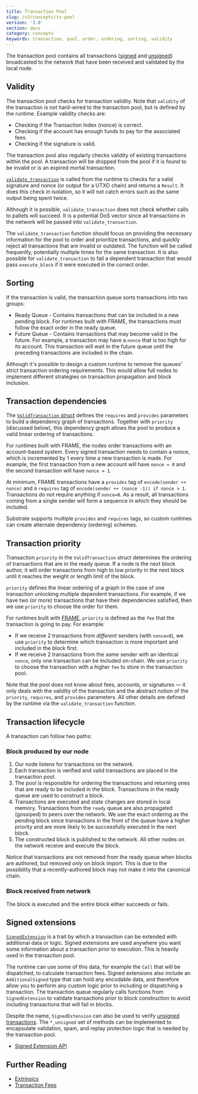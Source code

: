```yaml
---
title: Transaction Pool
slug: /v3/concepts/tx-pool
version: '3.0'
section: docs
category: concepts
keywords: transaction, pool, order, ordering, sorting, validity
---
```


The transaction pool contains all transactions ([signed](/v3/concepts/extrinsics#signed-transactions)
and [unsigned](/v3/concepts/extrinsics#unsigned-transactions)) broadcasted to the network that have been
received and validated by the local node.

## Validity

The transaction pool checks for transaction validity.
Note that `validity` of the transaction is not hard-wired to the transaction pool, but is defined by the runtime.
Example validity checks are:

- Checking if the Transaction Index (nonce) is correct.
- Checking if the account has enough funds to pay for the associated fees.
- Checking if the signature is valid.

The transaction pool also regularly checks validity of existing transactions within the pool.
A transaction will be dropped from the pool if it is found to be invalid or is an expired mortal transaction.

[`validate_transaction`](/rustdocs/latest/sp_transaction_pool/runtime_api/trait.TaggedTransactionQueue.html#method.validate_transaction) is called from the runtime to checks for a valid signature and nonce (or output for a UTXO chain) and returns a `Result`.
It does this check in isolation, so it will not catch errors such as the same output being spent twice.

Although it is possible, `validate_transaction` does not check whether calls to pallets will succeed.
It is a potential DoS vector since all transactions in the network will be passed into `validate_transaction`.

The `validate_transaction` function should focus on providing the necessary information for the pool to order and prioritize transactions, and quickly reject all transactions that are invalid or outdated.
The function will be called frequently, potentially multiple times for the same transaction.
It is also possible for `validate_transaction` to fail a dependent transaction that would pass `execute_block` if it were executed in the correct order.

## Sorting

If the transaction is valid, the transaction queue sorts transactions into two groups:

- Ready Queue - Contains transactions that can be included in a new pending block.
  For runtimes built with FRAME, the transactions must follow the exact order in the ready queue.
- Future Queue - Contains transactions that may become valid in the future.
  For example, a transaction may have a `nonce` that is too high for its account.
  This transaction will wait in the future queue until the preceding transactions are included in the chain.

Although it's possible to design a custom runtime to remove the queues' strict transaction ordering requirements.
This would allow full nodes to implement different strategies on transaction propagation and block inclusion.

## Transaction dependencies

The [`ValidTransaction` struct](/rustdocs/latest/sp_runtime/transaction_validity/struct.ValidTransaction.html) defines the `requires` and `provides` parameters to build a dependency graph of transactions.
Together with `priority` (discussed below), this dependency graph allows the pool to produce a valid linear ordering of transactions.

For runtimes built with FRAME, the nodes order transactions with an account-based system.
Every signed transaction needs to contain a nonce, which is incremented by 1 every time a new transaction is made.
For example, the first transaction from a new account will have `nonce = 0` and the second transaction will have `nonce = 1`.

At minimum, FRAME transactions have a `provides` tag of `encode(sender ++ nonce)` and a `requires` tag of `encode(sender ++ (nonce -1)) if nonce > 1`.
Transactions do not require anything if `nonce=0`.
As a result, all transactions coming from a single sender will form a sequence in which they should be included.

Substrate supports multiple `provides` and `requires` tags, so custom runtimes can create alternate dependency (ordering) schemes.

## Transaction priority

Transaction `priority` in the `ValidTransaction` struct determines the ordering of transactions that are in the ready queue.
If a node is the next block author, it will order transactions from high to low priority in the next block until it reaches the weight or length limit of the block.

`priority` defines the linear ordering of a graph in the case of one transaction unlocking multiple dependent transactions.
For example, if we have two (or more) transactions that have their dependencies satisfied, then we use `priority` to choose the order for them.

For runtimes built with [FRAME](/v3/runtime/frame), `priority` is defined as the `fee` that the transaction is going to pay.
For example:

- If we receive 2 transactions from _different_ senders (with `nonce=0`), we use `priority` to
  determine which transaction is more important and included in the block first.
- If we receive 2 transactions from the _same_ sender with an identical `nonce`, only one
  transaction can be included on-chain. We use `priority` to choose the transaction with a higher
  `fee` to store in the transaction pool.

Note that the pool does not know about fees, accounts, or signatures &mdash; it only deals with the validity of the transaction and the abstract notion of the `priority`, `requires`, and `provides` parameters.
All other details are defined by the runtime via the `validate_transaction` function.

## Transaction lifecycle

A transaction can follow two paths:

### Block produced by our node

1. Our node listens for transactions on the network.
1. Each transaction is verified and valid transactions are placed in the transaction pool.
1. The pool is responsible for ordering the transactions and returning ones that are ready to be included in the block.
   Transactions in the ready queue are used to construct a block.
1. Transactions are executed and state changes are stored in local memory.
   Transactions from the `ready` queue are also propagated (gossiped) to peers over the network.
   We use the exact ordering as the pending block since transactions in the front of the queue have a higher priority and are more likely to be successfully executed in the next block.
1. The constructed block is published to the network.
   All other nodes on the network receive and execute the block.

Notice that transactions are not removed from the ready queue when blocks are authored, but removed _only_ on block import.
This is due to the possibility that a recently-authored block may not make it into the canonical chain.

### Block received from network

The block is executed and the entire block either succeeds or fails.

## Signed extensions

[`SignedExtension`](/rustdocs/latest/sp_runtime/traits/trait.SignedExtension.html) is a trait by which a transaction can be extended with additional data or logic.
Signed extensions are used anywhere you want some information about a transaction prior to execution.
This is heavily used in the transaction pool.

The runtime can use some of this data, for example the `Call` that will be dispatched, to calculate transaction fees.
Signed extensions also include an `AdditionalSigned` type that can hold any encodable data, and therefore allow you to perform any custom logic prior to including or dispatching a transaction.
The transaction queue regularly calls functions from `SignedExtension` to validate transactions prior to block construction to avoid including transactions that will fail in blocks.

Despite the name, `SignedExtension` can also be used to verify [unsigned transactions](/v3/concepts/extrinsics#unsigned-transactions).
The `*_unsigned` set of methods can be implemented to encapsulate validation, spam, and replay protection logic that is needed by the transaction pool.

- [Signed Extension API](/rustdocs/latest/sp_runtime/traits/trait.SignedExtension.html)

## Further Reading

- [Extrinsics](/v3/concepts/extrinsics)
- [Transaction Fees](/v3/runtime/weights-and-fees)
